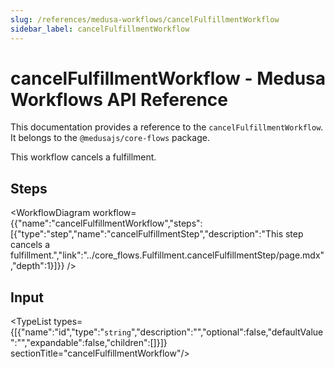 ```yaml
---
slug: /references/medusa-workflows/cancelFulfillmentWorkflow
sidebar_label: cancelFulfillmentWorkflow
---
```



# cancelFulfillmentWorkflow - Medusa Workflows API Reference

This documentation provides a reference to the `cancelFulfillmentWorkflow`. It belongs to the `@medusajs/core-flows` package.

This workflow cancels a fulfillment.

## Steps

<WorkflowDiagram workflow={{"name":"cancelFulfillmentWorkflow","steps":[{"type":"step","name":"cancelFulfillmentStep","description":"This step cancels a fulfillment.","link":"../core_flows.Fulfillment.cancelFulfillmentStep/page.mdx","depth":1}]}} />

## Input

<TypeList types={[{"name":"id","type":"`string`","description":"","optional":false,"defaultValue":"","expandable":false,"children":[]}]}  sectionTitle="cancelFulfillmentWorkflow"/>
